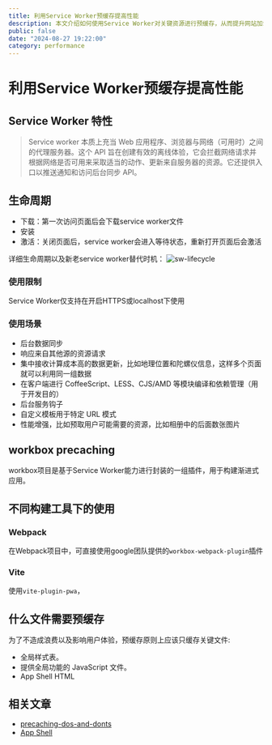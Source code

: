 ```yaml
---
title: 利用Service Worker预缓存提高性能
description: 本文介绍如何使用Service Worker对关键资源进行预缓存，从而提升网站加载速度
public: false
date: "2024-08-27 19:22:00"
category: performance
---
```


# 利用Service Worker预缓存提高性能


## Service Worker 特性

>Service worker 本质上充当 Web 应用程序、浏览器与网络（可用时）之间的代理服务器。这个 API 旨在创建有效的离线体验，它会拦截网络请求并根据网络是否可用来采取适当的动作、更新来自服务器的资源。它还提供入口以推送通知和访问后台同步 API。

## 生命周期

- 下载：第一次访问页面后会下载service worker文件
- 安装
- 激活：关闭页面后，service worker会进入等待状态，重新打开页面后会激活

详细生命周期以及新老service worker替代时机：
![sw-lifecycle](/posts-img/sw-lifecycle.svg)

### 使用限制

Service Worker仅支持在开启HTTPS或localhost下使用

### 使用场景

- 后台数据同步
- 响应来自其他源的资源请求
- 集中接收计算成本高的数据更新，比如地理位置和陀螺仪信息，这样多个页面就可以利用同一组数据
- 在客户端进行 CoffeeScript、LESS、CJS/AMD 等模块编译和依赖管理（用于开发目的）
- 后台服务钩子
- 自定义模板用于特定 URL 模式
- 性能增强，比如预取用户可能需要的资源，比如相册中的后面数张图片

## workbox precaching

workbox项目是基于Service Worker能力进行封装的一组插件，用于构建渐进式应用。

## 不同构建工具下的使用

### Webpack

在Webpack项目中，可直接使用google团队提供的`workbox-webpack-plugin`插件

### Vite

使用`vite-plugin-pwa`，

## 什么文件需要预缓存

为了不造成浪费以及影响用户体验，预缓存原则上应该只缓存关键文件:

- 全局样式表。
- 提供全局功能的 JavaScript 文件。
- App Shell HTML


## 相关文章

- [precaching-dos-and-donts](https://developer.chrome.com/docs/workbox/precaching-dos-and-donts#maybe_dont_precache_static_html)
- [App Shell](https://developer.chrome.com/blog/app-shell)